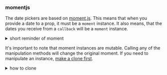 ### momentjs

The date pickers are based on [moment.js](https://momentjs.com/docs/). This means that when you provide a date to a prop, it must be a `moment` instance. It also means, that the dates you receive from a `callback` will be a `moment` instance.

<details><summary >short reminder of moment</summary>

```js
// Get the current date and time.
const now = moment();

// Create a date for a specific day.
const day1 = moment("1995-12-25");
const day2 = moment("12-25-1995", "MM-DD-YYYY");

// Add / subtract.
const yesterday = moment().substract(1, "days");
const tomorrow = moment().add(1, "days");
const lastWeek = moment().substract(1, "weeks");
const nextWeek = moment().add(1, "weeks");
const lastMonth = moment().substract(1, "months");
const nextMonth = moment().add(1, "months");

// Convert to a string
moment().format();
moment().format("YYYY-MM-DD");
```
</details>

It's important to note that moment instances are mutable. Calling any of the manipulation methods will change the original moment. If you need to manipulate an instance, [make a clone first](https://momentjs.com/docs/#/parsing/moment-clone/).

<details><summary >how to clone</summary>

```js
const now = moment();

// Making a clone of `now` before substracting a day to prevent mutating `now`.
const yesterday = moment(now).substract(1, "days");
```
</details>
